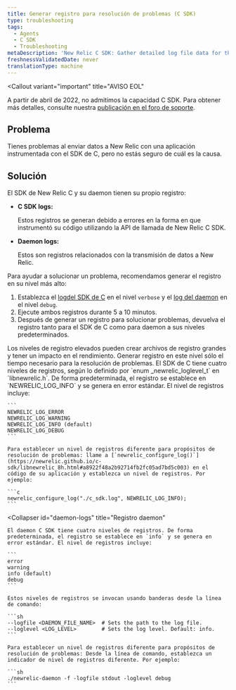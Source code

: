 ```yaml
---
title: Generar registro para resolución de problemas (C SDK)
type: troubleshooting
tags:
  - Agents
  - C SDK
  - Troubleshooting
metaDescription: 'New Relic C SDK: Gather detailed log file data for the SDK and daemon to diagnose problems, then return logs to their default levels.'
freshnessValidatedDate: never
translationType: machine
---
```


<Callout
  variant="important"
  title="AVISO EOL"
>
  A partir de abril de 2022, no admitimos la capacidad C SDK. Para obtener más detalles, consulte nuestra [publicación en el foro de soporte](https://discuss.newrelic.com/t/q1-bulk-eol-announcement-fy23/181744).
</Callout>

## Problema

Tienes problemas al enviar datos a New Relic con una aplicación instrumentada con el SDK de C, pero no estás seguro de cuál es la causa.

## Solución

El SDK de New Relic C y su daemon tienen su propio registro:

* <DNT>**C SDK logs:**</DNT>

  Estos registros se generan debido a errores en la forma en que instrumentó su código utilizando la API de llamada de New Relic C SDK.

* <DNT>**Daemon logs:**</DNT>

  Estos son registros relacionados con la transmisión de datos a New Relic.

Para ayudar a solucionar un problema, recomendamos generar el registro en su nivel más alto:

1. Establezca el [logdel SDK de C](#c-sdk-logs) en el nivel `verbose` y el [log del daemon](#daemon-logs) en el nivel `debug`.
2. Ejecute ambos registros durante 5 a 10 minutos.
3. Después de generar un registro para solucionar problemas, devuelva el registro tanto para el SDK de C como para daemon a sus niveles predeterminados.

<Callout variant="caution">
  Los niveles de registro elevados pueden crear archivos de registro grandes y tener un impacto en el rendimiento. Generar registro en este nivel sólo el tiempo necesario para la resolución de problemas.
</Callout>

<CollapserGroup>
  <Collapser
    id="c-sdk-logs"
    title="Registro del SDK de C"
  >
    El SDK de C tiene cuatro niveles de registros, según lo definido por `enum _newrelic_loglevel_t` en `libnewrelic.h`. De forma predeterminada, el registro se establece en `NEWRELIC_LOG_INFO` y se genera en error estándar. El nivel de registros incluye:

    ```
    NEWRELIC_LOG_ERROR
    NEWRELIC_LOG_WARNING
    NEWRELIC_LOG_INFO (default)
    NEWRELIC_LOG_DEBUG
    ```

    Para establecer un nivel de registros diferente para propósitos de resolución de problemas: llame a [`newrelic_configure_log()`](https://newrelic.github.io/c-sdk/libnewrelic_8h.html#a8922f48a2b92714fb2fc05ad7bd5c003) en el código de su aplicación y establezca un nivel de registros. Por ejemplo:

    ```c
    newrelic_configure_log("./c_sdk.log", NEWRELIC_LOG_INFO);
    ```
  </Collapser>

  <Collapser
    id="daemon-logs"
    title="Registro daemon"
  >
    El daemon C SDK tiene cuatro niveles de registros. De forma predeterminada, el registro se establece en `info` y se genera en error estándar. El nivel de registros incluye:

    ```
    error
    warning
    info (default)
    debug
    ```

    Estos niveles de registros se invocan usando banderas desde la línea de comando:

    ```sh
    --logfile <DAEMON_FILE_NAME>  # Sets the path to the log file.
    --loglevel <LOG_LEVEL>        # Sets the log level. Default: info.
    ```

    Para establecer un nivel de registros diferente para propósitos de resolución de problemas: Desde la línea de comando, establezca un indicador de nivel de registros diferente. Por ejemplo:

    ```sh
    ./newrelic-daemon -f -logfile stdout -loglevel debug
    ```
  </Collapser>
</CollapserGroup>